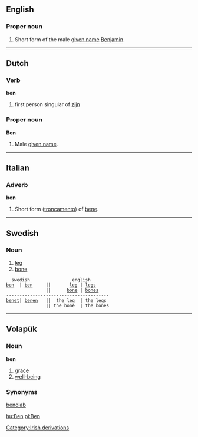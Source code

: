 ==English==
===Proper noun===
#Short form of the male [[given name]] [[Benjamin]].

----
==Dutch==
===Verb=== 
'''ben'''

# first person singular of [[zijn]]

===Proper noun===
'''Ben'''

# Male [[given name]].

----
==Italian==
===Adverb===
'''ben'''

#Short form ([[troncamento]]) of [[bene]].

----

==Swedish==
===Noun===

# [[leg]]
# [[bone]]

   swedish                english
 [[ben]]  | [[ben]]     ||       [[leg]] | [[legs]]
                ||      [[bone]] | [[bones]]
 ---------------------------------------
 [[benet]]| [[benen]]   ||  the leg  | the legs
                || the bone  | the bones

----

==Volapük==
===Noun=== 
'''ben'''

# [[grace]]
# [[well-being]]

===Synonyms===
[[benolab]]

[[hu:Ben]]
[[pl:Ben]]
[[Category:Irish derivations]]
